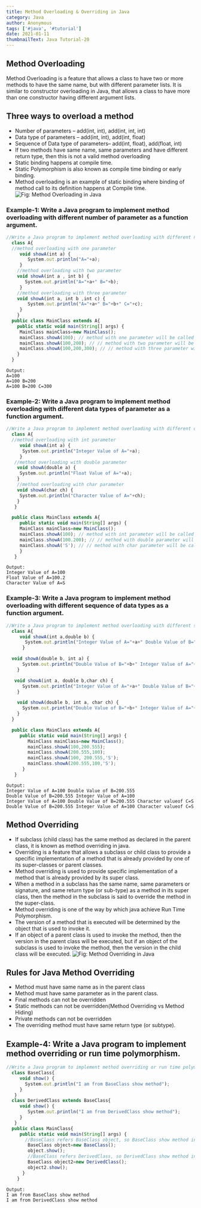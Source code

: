 ```yaml
---
title: Method Overloading & Overriding in Java
category: Java
author: Anonymous
tags: ['#java', '#tutorial']
date: 2021-01-11
thumbnailText: Java Tutorial-20
---
```

## Method Overloading
Method Overloading is a feature that allows a class to have two or more methods to have the same name, but with different parameter lists.
It is similar to constructor overloading in Java, that allows a class to have more than one constructor having different argument lists.
## Three ways to overload a method
- Number of parameters – add(int, int), add(int, int, int)
- Data type of parameters – add(int, int), add(int, float)
- Sequence of Data type of parameters– add(int, float), add(float, int)
- If two methods have same name, same parameters and have different return type, then this is not a valid method overloading
- Static binding happens at compile time.
- Static Polymorphism is also known as compile time binding or early binding.
- Method overloading is an example of static binding where binding of method call to its definition happens at Compile time.
![Fig: Method Overloading in Java](../../assets/javaPic/ov-1.jpg)
### Example-1: Write a Java program to implement method overloading with different number of parameter as a function argument.
~~~js
//Write a Java program to implement method overloading with different number of parameter as a function argument.
  class A{
  //method overloading with one parameter
     void showA(int a) {
        System.out.println("A="+a);
     }
    //method overloading with two parameter
    void showA(int a , int b) {
       System.out.println("A="+a+" B="+b);
     }
    //method overloading with three parameter
    void showA(int a, int b ,int c) {
        System.out.println("A="+a+" B="+b+" C="+c);
     }
    }
  public class MainClass extends A{
    public static void main(String[] args) {
     MainClass mainClass=new MainClass();
     mainClass.showA(100); // method with one parameter will be called
     mainClass.showA(100,200); // // method with two parameter will be called
     mainClass.showA(100,200,300); // // method with three parameter will be called
    }
  }
~~~
~~~
Output:
A=100
A=100 B=200
A=100 B=200 C=300
~~~
### Example-2: Write a Java program to implement method overloading with different data types of parameter as a function argument.
~~~js
//Write a Java program to implement method overloading with different data types of parameter as a function argument.
  class A{
  //method overloading with int parameter
     void showA(int a) {
      System.out.println("Integer Value of A="+a);
     }
   //method overloading with double parameter
    void showA(double a) {
     System.out.println("Float Value of A="+a);
    }
    //method overloading with char parameter
    void showA(char ch) {
     System.out.println("Character Value of A="+ch);
    }
   }

  public class MainClass extends A{
     public static void main(String[] args) {
     MainClass mainClass=new MainClass();
     mainClass.showA(100); // method with int parameter will be called
     mainClass.showA(100.200); // // method with double parameter will be called
     mainClass.showA('S'); // // method with char parameter will be called
     }
   }
~~~
~~~
Output:
Integer Value of A=100
Float Value of A=100.2
Character Value of A=S
~~~

### Example-3: Write a Java program to implement method overloading with different sequence of data types as a function argument.
~~~js
//Write a Java program to implement method overloading with different sequence of data types as a function argument.
  class A{
     void showA(int a,double b) {
       System.out.println("Integer Value of A="+a+" Double Value of B="+b);
      }

  void showA(double b, int a) {
      System.out.println("Double Value of B="+b+" Integer Value of A="+a);
    }

   void showA(int a, double b,char ch) {
      System.out.println("Integer Value of A="+a+" Double Value of B="+b+" Character valueof C="+ch);
    }

    void showA(double b, int a, char ch) {
      System.out.println("Double Value of B="+b+" Integer Value of A="+a+" Character valueof C="+ch);
    }
  }

  public class MainClass extends A{
     public static void main(String[] args) {
        MainClass mainClass=new MainClass();
        mainClass.showA(100,200.555);
        mainClass.showA(200.555,100);
        mainClass.showA(100, 200.555,'S');
        mainClass.showA(200.555,100,'S');
      }
   }
~~~
~~~
Output:
Integer Value of A=100 Double Value of B=200.555
Double Value of B=200.555 Integer Value of A=100
Integer Value of A=100 Double Value of B=200.555 Character valueof C=S
Double Value of B=200.555 Integer Value of A=100 Character valueof C=S
~~~

## Method Overriding
- If subclass (child class) has the same method as declared in the parent class, it is known as method overriding in java.
- Overriding is a feature that allows a subclass or child class to provide a specific implementation of a method that is already provided by one of its super-classes or parent classes.
- Method overriding is used to provide specific implementation of a method that is already provided by its super class.
- When a method in a subclass has the same name, same parameters or signature, and same return type (or sub-type) as a method in its super class, then the method in the subclass is said to override the method in the super-class.
- Method overriding is one of the way by which java achieve Run Time Polymorphism.
- The version of a method that is executed will be determined by the object that is used to invoke it.
- If an object of a parent class is used to invoke the method, then the version in the parent class will be executed, but if an object of the subclass is used to invoke the method, then the version in the child class will be executed.
![Fig: Method Overriding in Java](../../assets/javaPic/ov-2.jpg)
## Rules for Java Method Overriding
- Method must have same name as in the parent class
- Method must have same parameter as in the parent class.
- Final methods can not be overridden
- Static methods can not be overridden(Method Overriding vs Method Hiding)
- Private methods can not be overridden
- The overriding method must have same return type (or subtype).

## Example-4: Write a Java program to implement method overriding or run time polymorphism.
~~~js
//Write a Java program to implement method overriding or run time polymorphism.
  class BaseClass{
     void show() {
       System.out.println("I am from BaseClass show method");
     }
   }
  class DerivedClass extends BaseClass{
     void show() {
        System.out.println("I am from DerivedClass show method");
     }
   }
  public class MainClass{
     public static void main(String[] args) {
       //BaseClass refers BaseClass object, so BaseClass show method invoked
        BaseClass object=new BaseClass();
        object.show();
        //BaseClass refers DerivedClass, so DerivedClass show method invoked
        BaseClass object2=new DerivedClass();
        object2.show();
      }
    }
~~~
~~~
Output:
I am from BaseClass show method
I am from DerivedClass show method
~~~